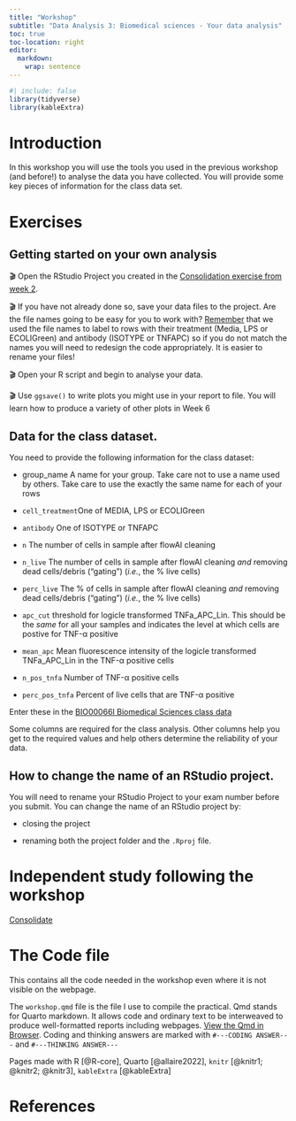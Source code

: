 ```yaml
---
title: "Workshop"
subtitle: "Data Analysis 3: Biomedical sciences - Your data analysis"
toc: true
toc-location: right
editor: 
  markdown: 
    wrap: sentence
---
```


```r
#| include: false
library(tidyverse)
library(kableExtra)
```

# Introduction

In this workshop you will use the tools you used in the previous 
workshop (and before!) to analyse the data you have collected.
You will provide some key pieces of information for the class data set.

# Exercises

## Getting started on your own analysis

🎬 Open the RStudio Project you created in the [Consolidation exercise from week 2](../week-2/study_after_workshop.html).

🎬 If you have not already done so, save your data files to the project.
Are the file names going to be easy for you to work with?
[Remember](../week-2/workshop.html#make-data-easier-to-work-with) that 
we used the file names to label to rows with their treatment (Media, 
LPS or ECOLIGreen) and antibody (ISOTYPE or TNFAPC) so if you do not 
match the names you will need to redesign the code appropriately. It is 
easier to rename your files!

🎬 Open your R script and begin to analyse your data.


🎬 Use `ggsave()` to write plots you might use in your report to file.
You will learn how to produce a variety of other plots in Week 6



## Data for the class dataset.

You need to provide the following information for the class dataset:

-   group_name A name for your group. Take care not to use a name used
    by others. Take care to use the exactly the same name for each of 
    your rows

-   `cell_treatment`One of MEDIA, LPS or ECOLIGreen 

-   `antibody` One of ISOTYPE or TNFAPC

-   `n` The number of cells in sample after flowAI cleaning

-   `n_live` The number of cells in sample after flowAI cleaning *and* 
     removing dead cells/debris ("gating") (*i.e.*, the % live cells)

-   `perc_live` The % of cells in sample after flowAI cleaning *and* 
     removing dead cells/debris ("gating") (*i.e.*, the % live cells)

-   `apc_cut` threshold for logicle transformed TNFa_APC_Lin. This 
     should be the *same* for all your samples and indicates the level 
     at which cells are postive for TNF-α positive

-   `mean_apc` Mean fluorescence intensity of the logicle transformed 
     TNFa_APC_Lin in the TNF-α positive cells

-   `n_pos_tnfa` Number of TNF-α positive cells

-   `perc_pos_tnfa` Percent of live cells that are TNF-α positive

Enter these in the [BIO00066I Biomedical Sciences class data]()

Some columns are required for the class analysis.
Other columns help you get to the required values and help others 
determine the reliability of your data.

## How to change the name of an RStudio project.

You will need to rename your RStudio Project to your exam number 
before you submit. You can change the name of an RStudio project by:

-   closing the project

-   renaming both the project folder and the `.Rproj` file.

# Independent study following the workshop

[Consolidate](study_after_workshop.qmd)

# The Code file

This contains all the code needed in the workshop even where it is not visible on the webpage.

The `workshop.qmd` file is the file I use to compile the practical.
Qmd stands for Quarto markdown.
It allows code and ordinary text to be interweaved to produce well-formatted reports including webpages.
[View the Qmd in Browser](https://github.com/3mmaRand/R4BABS/blob/main/r4babs4/week-4/workshop.qmd).
Coding and thinking answers are marked with `#---CODING ANSWER---` and `#---THINKING ANSWER---`

Pages made with R [@R-core], Quarto [@allaire2022], `knitr` [@knitr1; @knitr2; @knitr3], `kableExtra` [@kableExtra]

# References
